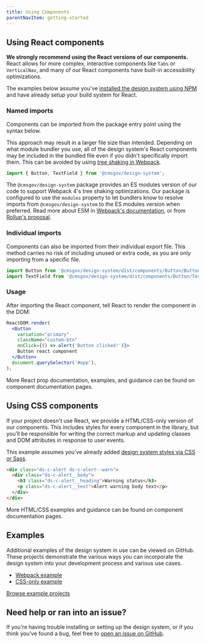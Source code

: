 ```yaml
---
title: Using Components
parentNavItem: getting-started
---
```



## Using React components

**We strongly recommend using the React versions of our components.** React allows for more complex, interactive components like `Tabs` or `VerticalNav`, and many of our React components have built-in accessibility optimizations.

The examples below assume you've [installed the design system using NPM](https://design.cms.gov/startup/installation/) and have already setup your build system for React.

### Named imports

Components can be imported from the package entry point using the syntax below.

<Alert heading="Performance note" variation="warn" className="ds-u-margin-bottom--2 ds-u-font-size--small">
   <p class="ds-c-alert__text">
      This approach may result in a larger file size than intended. Depending on what module bundler you use, all of the design system's React components may be included in the bundled file even if you didn't specifically import them. This can be avoided by using <a href="https://webpack.js.org/guides/tree-shaking/">tree shaking in Webpack</a>.
    </p>
</Alert>

```jsx
import { Button, TextField } from '@cmsgov/design-system';
```

The `@cmsgov/design-system` package provides an ES modules version of our code to support Webpack 4's tree shaking optimizations. Our package is configured to use the `modules` property to let bundlers know to resolve imports from `@cmsgov/design-system` to the ES modules version when preferred. Read more about ESM in [Webpack's documentation](https://webpack.js.org/guides/author-libraries/#final-steps), or from [Rollup's proposal](https://github.com/rollup/rollup/wiki/pkg.module).

### Individual imports

Components can also be imported from their individual export file. This method carries no risk of including unused or extra code, as you are only importing from a specific file.

```jsx
import Button from '@cmsgov/design-system/dist/components/Button/Button';
import TextField from '@cmsgov/design-system/dist/components/Button/TextField';
```

### Usage

After importing the React component, tell React to render the component in the DOM:

```jsx
ReactDOM.render(
  <Button
    variation="primary"
    className="custom-btn"
    onClick={() => alert('Button clicked!')}>
    Button react component
  </Button>
  document.querySelector('#app'),
);
```

More React prop documentation, examples, and guidance can be found on component documentation pages.

## Using CSS components

If your project doesn't use React, we provide a HTML/CSS-only version of our components. This includes styles for every component in the library, but you’ll be responsible for writing the correct markup and updating classes and DOM attributes in response to user events.

This example assumes you've already added [design system styles via CSS or Sass](https://design.cms.gov/startup/sass-and-css/).

```html
<div class="ds-c-alert ds-c-alert--warn">
  <div class="ds-c-alert__body">
    <h3 class="ds-c-alert__heading">Warning status</h3>
    <p class="ds-c-alert__text">Alert warning body text</p>
  </div>
</div>
```

More HTML/CSS examples and guidance can be found on component documentation pages.

<h2 id="examples" class="ds-h2 ds-u-color--primary-darker">Examples</h2>

Additional examples of the design system in use can be viewed on GitHub. These projects demonstrate the various ways you can incorporate the design system into your development process and various use cases.

- [Webpack example](https://github.com/CMSgov/design-system/blob/master/examples/react-app)
- [CSS-only example](https://github.com/CMSgov/design-system/blob/master/examples/html-css)

<a href="https://github.com/CMSgov/design-system/tree/master/examples/" class="ds-c-button">Browse example projects</a>

<h2 id="need-help" class="ds-h2 ds-u-color--primary-darker">Need help or ran into an issue?</h2>

If you're having trouble installing or setting up the design system, or if you think you've found a bug, feel free to [open an issue on GitHub](https://github.com/CMSgov/design-system/issues).
